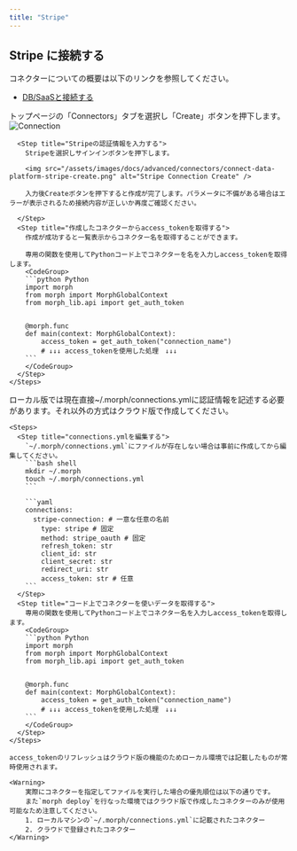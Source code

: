 ```yaml
---
title: "Stripe"
---
```


## Stripe に接続する

コネクターについての概要は以下のリンクを参照してください。

- [DB/SaaSと接続する](/docs/ja/develop/guides/integration)

<Tabs>
  <Tab title="クラウド版">
    <Steps>
      <Step title="Connectorを作成する">
        トップページの「Connectors」タブを選択し「Create」ボタンを押下します。
        <img src="/assets/images/docs/advanced/connectors/connect-data-platform-connection.png" alt="Connection" />
      </Step>

      <Step title="Stripeの認証情報を入力する">
        Stripeを選択しサインインボタンを押下します。

        <img src="/assets/images/docs/advanced/connectors/connect-data-platform-stripe-create.png" alt="Stripe Connection Create" />

        入力後Createボタンを押下すると作成が完了します。パラメータに不備がある場合はエラーが表示されるため接続内容が正しいか再度ご確認ください。

      </Step>
      <Step title="作成したコネクターからaccess_tokenを取得する">
        作成が成功すると一覧表示からコネクター名を取得することができます。

        専用の関数を使用してPythonコード上でコネクターを名を入力しaccess_tokenを取得します。
        <CodeGroup>
        ```python Python
        import morph
        from morph import MorphGlobalContext
        from morph_lib.api import get_auth_token


        @morph.func
        def main(context: MorphGlobalContext):
            access_token = get_auth_token("connection_name")
            # ↓↓↓ access_tokenを使用した処理　↓↓↓
        ```
        </CodeGroup>
      </Step>
    </Steps>

  </Tab>
  <Tab title="ローカル版">
    <Info>ローカル版では現在直接~/.morph/connections.ymlに認証情報を記述する必要があります。それ以外の方式はクラウド版で作成してください。</Info>

    <Steps>
      <Step title="connections.ymlを編集する">
        `~/.morph/connections.yml`にファイルが存在しない場合は事前に作成してから編集してください。
        ```bash shell
        mkdir ~/.morph
        touch ~/.morph/connections.yml
        ```

        ```yaml
        connections:
          stripe-connection: # 一意な任意の名前
            type: stripe # 固定
            method: stripe_oauth # 固定
            refresh_token: str
            client_id: str
            client_secret: str
            redirect_uri: str
            access_token: str # 任意
        ```
      </Step>
      <Step title="コード上でコネクターを使いデータを取得する">
        専用の関数を使用してPythonコード上でコネクター名を入力しaccess_tokenを取得します。
        <CodeGroup>
        ```python Python
        import morph
        from morph import MorphGlobalContext
        from morph_lib.api import get_auth_token


        @morph.func
        def main(context: MorphGlobalContext):
            access_token = get_auth_token("connection_name")
            # ↓↓↓ access_tokenを使用した処理　↓↓↓
        ```
        </CodeGroup>
      </Step>
    </Steps>

    access_tokenのリフレッシュはクラウド版の機能のためローカル環境では記載したものが常時使用されます。

    <Warning>
        実際にコネクターを指定してファイルを実行した場合の優先順位は以下の通りです。
        また`morph deploy`を行なった環境ではクラウド版で作成したコネクターのみが使用可能なため注意してください。
        1. ローカルマシンの`~/.morph/connections.yml`に記載されたコネクター
        2. クラウドで登録されたコネクター
    </Warning>

  </Tab>
</Tabs>